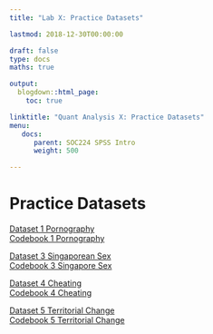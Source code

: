 ```yaml
---
title: "Lab X: Practice Datasets"

lastmod: 2018-12-30T00:00:00

draft: false
type: docs
maths: true	

output:
  blogdown::html_page:
    toc: true

linktitle: "Quant Analysis X: Practice Datasets"
menu:
   docs:
      parent: SOC224 SPSS Intro
      weight: 500

---
```

<style> img { padding:1px; border:1px solid #021a40; } </style>

# Practice Datasets

[Dataset 1 Pornography](/docs/Codebook 1 Pornography .docx)<br>
[Codebook 1 Pornography](/docs/Dataset 1 Pornography.xlsx)

[Dataset 3 Singaporean Sex](/docs/Dataset 3 Singaporean Sex .xlsx)<br>
[Codebook 3 Singapore Sex](/docs/Codebook 3 Singapore Sex.docx)

[Dataset 4 Cheating](/docs/Dataset 4 Cheating.xlsx)<br>
[Codebook 4 Cheating](/docs/Codebook 4 Cheating.docx)

[Dataset 5 Territorial Change](/docs/Dataset 5 Territorial_change.xls)<br>
[Codebook 5 Territorial Change](/docs/Codebook 5 Territorial_change.docx)

